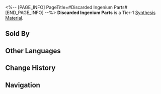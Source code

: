 <%-- [PAGE_INFO]
PageTitle=#Discarded Ingenium Parts#
[END_PAGE_INFO] --%>
{{Item Infobox
|title       = Discarded Ingenium Parts
|id          = 180008
|image       = Item Discarded Ingenium Parts.png
|type        = 
|invCategory = Other Materials
|rarity      = 1
|effect      = Tier 1 Synthesis Material
|description = To a bystander, it's just trash. To a craftsman, it's leftover materials. To a recycler, it's credits. Only skilled artisans who truly understand the art of ingenia can see valuable treasures in what others deem wasteful.
|source1     = Assignment Rewards
|source2     = Oldies Depot
|source3     = Calyx (Golden)
}}
{{Description|1=''"It is said that in the Great Trial of the Furnace, to challenge Mr. Yingxing, they gave him a pile of defective products and waste. But after a day and night, he crafted a lifelike mechanical lion that moved as if it was alive."''}}
'''Discarded Ingenium Parts''' is a Tier-1 [[Synthesis Material]].

==Sold By==
{{Shop Availability}}

==Other Languages==
{{Other Languages
|en   = Discarded Ingenium Parts
|zhs  = 废弃机巧零件
|zht  = 廢棄機巧零件
|ja   = 廃棄された機巧部品
|ko   = 폐기된 기교 부속품
|es   = Componentes mecánicos abandonados
|fr   = Pièces d'ingéniosité jetées
|ru   = Выброшенная запчасть изобретения
|th   = Discarded Ingenium Parts
|vi   = Linh Kiện Máy Móc Bỏ
|de   = Ausrangierte Ingeniumsteile
|id   = Discarded Ingenium Parts
|pt   = Partes de Engenho Descartadas
}}

==Change History==
{{Change History|2.0}}

==Navigation==
{{Synthesis Material Navbox}}